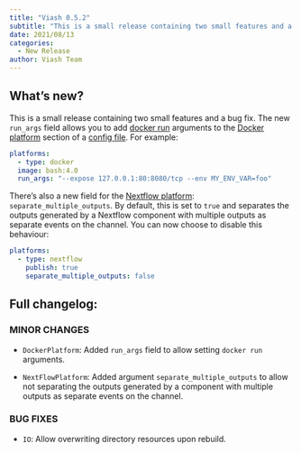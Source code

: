 ```yaml
---
title: "Viash 0.5.2"
subtitle: "This is a small release containing two small features and a bug fix."
date: 2021/08/13
categories:
  - New Release
author: Viash Team
---
```


## What's new?

This is a small release containing two small features and a bug fix.
The new `run_args` field allows you to add [docker run](https://docs.docker.com/engine/reference/commandline/run/) arguments to the [Docker platform](/reference/config/platforms/DockerPlatform.html) section of a [config file](/reference/config/index.html). For example:

```yaml
platforms:
  - type: docker
  image: bash:4.0
  run_args: "--expose 127.0.0.1:80:8080/tcp --env MY_ENV_VAR=foo"
```

There's also a new field for the [Nextflow platform](/reference/config/platforms/NextflowVdsl3Platform.html): `separate_multiple_outputs`. By default, this is set to `true` and separates the outputs generated by a Nextflow component with multiple outputs as separate events on the channel. You can now choose to disable this behaviour:

```yaml
platforms:
  - type: nextflow
    publish: true
    separate_multiple_outputs: false
```

## Full changelog:

### MINOR CHANGES

* `DockerPlatform`: Added `run_args` field to allow setting `docker run` arguments.

* `NextFlowPlatform`: Added argument `separate_multiple_outputs` to allow not separating the outputs generated by a
  component with multiple outputs as separate events on the channel.

### BUG FIXES

* `IO`: Allow overwriting directory resources upon rebuild.
